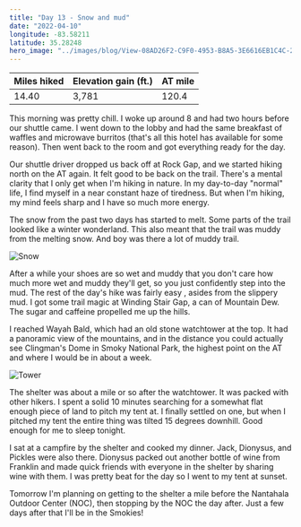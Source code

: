 ```yaml
---
title: "Day 13 - Snow and mud"
date: "2022-04-10"
longitude: -83.58211
latitude: 35.28248
hero_image: "../images/blog/View-08AD26F2-C9F0-4953-B8A5-3E6616EB1C4C-20220410212333.png"
---
```


| Miles hiked | Elevation gain (ft.) | AT mile |
| ----------- | -------------- | -------- |
| 14.40 | 3,781 | 120.4 |

This morning was pretty chill. I woke up around 8 and had two hours before our shuttle came. I went down to the lobby and had the same breakfast of waffles and microwave burritos (that's all this hotel has available for some reason). Then went back to the room and got everything ready for the day.

Our shuttle driver dropped us back off at Rock Gap, and we started hiking north on the AT again. It felt good to be back on the trail. There's a mental clarity that I only get when I'm hiking in nature. In my day-to-day "normal" life, I find myself in a near constant haze of tiredness. But when I'm hiking, my mind feels sharp and I have so much more energy.

The snow from the past two days has started to melt. Some parts of the trail looked like a winter wonderland. This also meant that the trail was muddy from the melting snow. And boy was there a lot of muddy trail.

![Snow](../images/blog/Snow-08AD26F2-C9F0-4953-B8A5-3E6616EB1C4C-20220412215936.png)

After a while your shoes are so wet and muddy that you don't care how much more wet and muddy they'll get, so you just confidently step into the mud. The rest of the day's hike was fairly easy , asides from the slippery mud. I got some trail magic at Winding Stair Gap, a can of Mountain Dew. The sugar and caffeine propelled me up the hills.

I reached Wayah Bald, which had an old stone watchtower at the top. It had a panoramic view of the mountains, and in the distance you could actually see Clingman's Dome in Smoky National Park, the highest point on the AT and where I would be in about a week.

![Tower](../images/blog/Tower-08AD26F2-C9F0-4953-B8A5-3E6616EB1C4C-20220412220606.png)

The shelter was about a mile or so after the watchtower. It was packed with other hikers. I spent a solid 10 minutes searching for a somewhat flat enough piece of land to pitch my tent at. I finally settled on one, but when I pitched my tent the entire thing was tilted 15 degrees downhill. Good enough for me to sleep tonight.

I sat at a campfire by the shelter and cooked my dinner. Jack, Dionysus, and Pickles were also there. Dionysus packed out another bottle of wine from Franklin and made quick friends with everyone in the shelter by sharing wine with them. I was pretty beat for the day so I went to my tent at sunset.

Tomorrow I'm planning on getting to the shelter a mile before the Nantahala Outdoor Center (NOC), then stopping by the NOC the day after. Just a few days after that I'll be in the Smokies!
